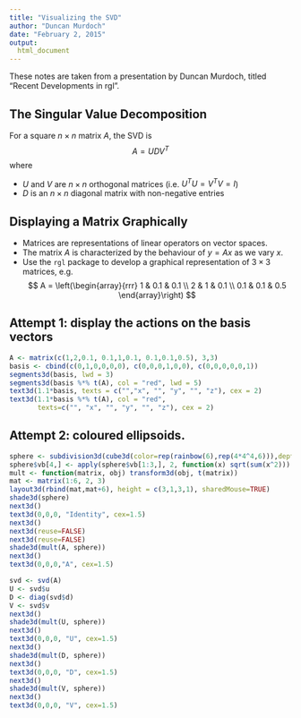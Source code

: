```yaml
---
title: "Visualizing the SVD"
author: "Duncan Murdoch"
date: "February 2, 2015"
output: 
  html_document
---
```


These notes are taken from a presentation by Duncan Murdoch, titled "Recent Developments in rgl".

## The Singular Value Decomposition

For a square $n \times n$ matrix $A$, the SVD is
$$ A = U D V^T $$
where 

- $U$ and $V$ are $n \times n$ orthogonal matrices (i.e. $U^TU = V^TV = I$)
- $D$ is an $n \times n$ diagonal matrix with non-negative
entries

## Displaying a Matrix Graphically

- Matrices are representations of
linear operators on vector spaces.
- The matrix $A$ is characterized by the behaviour of $y = A x$
as we vary $x$.
- Use the `rgl` package to develop a graphical representation of 
$3 \times 3$ matrices, e.g.
$$ A = \left(\begin{array}{rrr}
1 & 0.1 & 0.1 \\
2 & 1 & 0.1 \\
0.1 & 0.1 & 0.5
\end{array}\right) $$

## Attempt 1:  display the actions on the basis vectors

```r
A <- matrix(c(1,2,0.1, 0.1,1,0.1, 0.1,0.1,0.5), 3,3)
basis <- cbind(c(0,1,0,0,0,0), c(0,0,0,1,0,0), c(0,0,0,0,0,1))
segments3d(basis, lwd = 3)
segments3d(basis %*% t(A), col = "red", lwd = 5)
text3d(1.1*basis, texts = c("","x", "", "y", "", "z"), cex = 2)
text3d(1.1*basis %*% t(A), col = "red", 
       texts=c("", "x", "", "y", "", "z"), cex = 2)
```

## Attempt 2:  coloured ellipsoids.

```r
sphere <- subdivision3d(cube3d(color=rep(rainbow(6),rep(4*4^4,6))),depth=4)
sphere$vb[4,] <- apply(sphere$vb[1:3,], 2, function(x) sqrt(sum(x^2)))
mult <- function(matrix, obj) transform3d(obj, t(matrix))
mat <- matrix(1:6, 2, 3)
layout3d(rbind(mat,mat+6), height = c(3,1,3,1), sharedMouse=TRUE)
shade3d(sphere)
next3d()
text3d(0,0,0, "Identity", cex=1.5)
next3d()
next3d(reuse=FALSE)
next3d(reuse=FALSE)
shade3d(mult(A, sphere))
next3d()
text3d(0,0,0,"A", cex=1.5)

svd <- svd(A)
U <- svd$u
D <- diag(svd$d)
V <- svd$v
next3d()
shade3d(mult(U, sphere))
next3d()
text3d(0,0,0, "U", cex=1.5)
next3d()
shade3d(mult(D, sphere))
next3d()
text3d(0,0,0, "D", cex=1.5)
next3d()
shade3d(mult(V, sphere))
next3d()
text3d(0,0,0, "V", cex=1.5)
```

